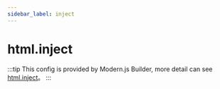 ```yaml
---
sidebar_label: inject
---
```


# html.inject

:::tip
This config is provided by Modern.js Builder, more detail can see [html.inject](https://modernjs.dev/builder/en/api/config-html.html#html-inject)。
:::


<Main />
